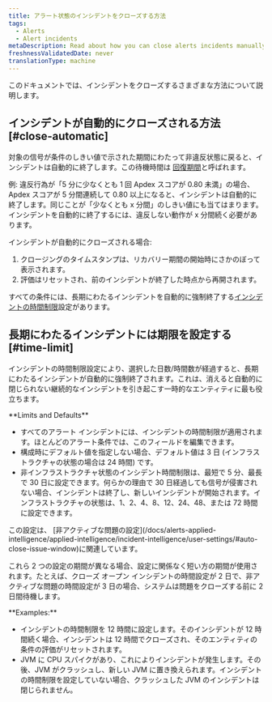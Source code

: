 ```yaml
---
title: アラート状態のインシデントをクローズする方法
tags:
  - Alerts
  - Alert incidents
metaDescription: Read about how you can close alerts incidents manually and automatically.
freshnessValidatedDate: never
translationType: machine
---
```


このドキュメントでは、インシデントをクローズするさまざまな方法について説明します。

## インシデントが自動的にクローズされる方法 [#close-automatic]

対象の信号が条件のしきい値で示された期間にわたって非違反状態に戻ると、インシデントは自動的に終了します。この待機時間は [回復期間](/docs/using-new-relic/welcome-new-relic/get-started/glossary#recovery-period)と呼ばれます。

例: 違反行為が「5 分に少なくとも 1 回 Apdex スコアが 0.80 未満」の場合、Apdex スコアが 5 分間連続して 0.80 以上になると、インシデントは自動的に終了します。同じことが「少なくとも x 分間」のしきい値にも当てはまります。インシデントを自動的に終了するには、違反しない動作が x 分間続く必要があります。

インシデントが自動的にクローズされる場合:

1. クロージングのタイムスタンプは、リカバリー期間の開始時にさかのぼって表示されます。
2. 評価はリセットされ、前のインシデントが終了した時点から再開されます。

すべての条件には、長期にわたるインシデントを自動的に強制終了する[インシデントの時間制限](#time-limit)設定があります。

## 長期にわたるインシデントには期限を設定する [#time-limit]

インシデントの時間制限設定により、選択した日数/時間数が経過すると、長期にわたるインシデントが自動的に強制終了されます。これは、消えると自動的に閉じられない継続的なインシデントを引き起こす一時的なエンティティに最も役立ちます。

<DoNotTranslate>
  **Limits and Defaults**
</DoNotTranslate>

* すべてのアラート インシデントには、インシデントの時間制限が適用されます。ほとんどのアラート条件では、このフィールドを編集できます。
* 構成時にデフォルト値を指定しない場合、デフォルト値は 3 日 (インフラストラクチャの状態の場合は 24 時間) です。
* 非インフラストラクチャ状態のインシデント時間制限は、最短で 5 分、最長で 30 日に設定できます。何らかの理由で 30 日経過しても信号が侵害されない場合、インシデントは終了し、新しいインシデントが開始されます。インフラストラクチャの状態は、1、2、4、8、12、24、48、または 72 時間に設定できます。

<Callout variant="tip">
  この設定は、 [非アクティブな問題の設定](/docs/alerts-applied-intelligence/applied-intelligence/incident-intelligence/user-settings/#auto-close-issue-window)に関連しています。

  これら 2 つの設定の期間が異なる場合、設定に関係なく短い方の期間が使用されます。たとえば、クローズ オープン インシデントの時間設定が 2 日で、非アクティブな問題の時間設定が 3 日の場合、システムは問題をクローズする前に 2 日間待機します。
</Callout>

<DoNotTranslate>
  **Examples:**
</DoNotTranslate>

* インシデントの時間制限を 12 時間に設定します。そのインシデントが 12 時間続く場合、インシデントは 12 時間でクローズされ、そのエンティティの条件の評価がリセットされます。
* JVM に CPU スパイクがあり、これによりインシデントが発生します。その後、JVM がクラッシュし、新しい JVM に置き換えられます。インシデントの時間制限を設定していない場合、クラッシュした JVM のインシデントは閉じられません。